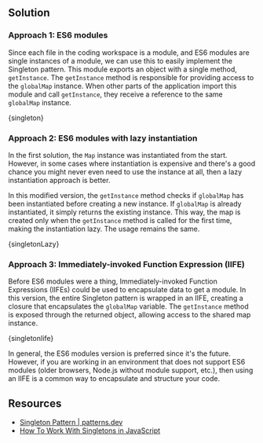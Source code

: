 

## Solution

### Approach 1: ES6 modules

Since each file in the coding workspace is a module, and ES6 modules are single instances of a module, we can use this to easily implement the Singleton pattern. This module exports an object with a single method, `getInstance`. The `getInstance` method is responsible for providing access to the `globalMap` instance. When other parts of the application import this module and call `getInstance`, they receive a reference to the same `globalMap` instance.

<MDXCodeBlock>{singleton}</MDXCodeBlock>

### Approach 2: ES6 modules with lazy instantiation

In the first solution, the `Map` instance was instantiated from the start. However, in some cases where instantiation is expensive and there's a good chance you might never even need to use the instance at all, then a lazy instantiation approach is better.

In this modified version, the `getInstance` method checks if `globalMap` has been instantiated before creating a new instance. If `globalMap` is already instantiated, it simply returns the existing instance. This way, the map is created only when the `getInstance` method is called for the first time, making the instantiation lazy. The usage remains the same.

<MDXCodeBlock>{singletonLazy}</MDXCodeBlock>

### Approach 3: Immediately-invoked Function Expression (IIFE)

Before ES6 modules were a thing, Immediately-invoked Function Expressions (IIFEs) could be used to encapsulate data to get a module. In this version, the entire Singleton pattern is wrapped in an IIFE, creating a closure that encapsulates the `globalMap` variable. The `getInstance` method is exposed through the returned object, allowing access to the shared map instance.

<MDXCodeBlock>{singletonIife}</MDXCodeBlock>

In general, the ES6 modules version is preferred since it's the future. However, if you are working in an environment that does not support ES6 modules (older browsers, Node.js without module support, etc.), then using an IIFE is a common way to encapsulate and structure your code.

## Resources

- [Singleton Pattern | patterns.dev](https://www.patterns.dev/vanilla/singleton-pattern)
- [How To Work With Singletons in JavaScript](https://www.digitalocean.com/community/tutorials/js-js-singletons)

